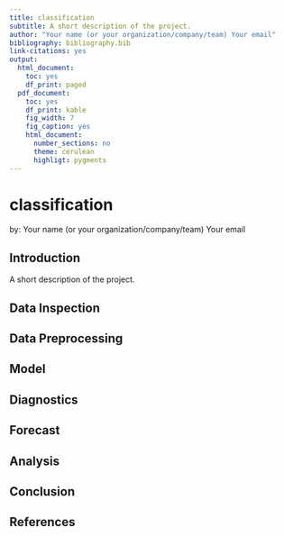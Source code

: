 ```yaml
---
title: classification
subtitle: A short description of the project.
author: "Your name (or your organization/company/team) Your email"
bibliography: bibliography.bib
link-citations: yes
output:
  html_document:
    toc: yes
    df_print: paged
  pdf_document:
    toc: yes
    df_print: kable
    fig_width: 7
    fig_caption: yes
    html_document:
      number_sections: no
      theme: cerulean
      highligt: pygments
---
```


# classification

by: Your name (or your organization/company/team) Your email

## Introduction

A short description of the project.

## Data Inspection

## Data Preprocessing

## Model

## Diagnostics
<!-- Residuals Error Checking -->

## Forecast

## Analysis

## Conclusion

## References
<!-- This is required to attach the bibliography -->